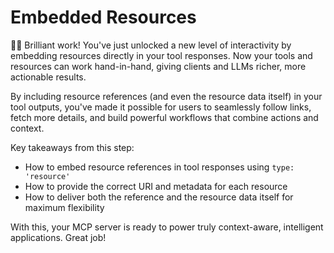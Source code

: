 # Embedded Resources

👨‍💼 Brilliant work! You've just unlocked a new level of interactivity by
embedding resources directly in your tool responses. Now your tools and
resources can work hand-in-hand, giving clients and LLMs richer, more actionable
results.

By including resource references (and even the resource data itself) in your
tool outputs, you've made it possible for users to seamlessly follow links,
fetch more details, and build powerful workflows that combine actions and
context.

Key takeaways from this step:

- How to embed resource references in tool responses using `type: 'resource'`
- How to provide the correct URI and metadata for each resource
- How to deliver both the reference and the resource data itself for maximum
  flexibility

With this, your MCP server is ready to power truly context-aware, intelligent
applications. Great job!
